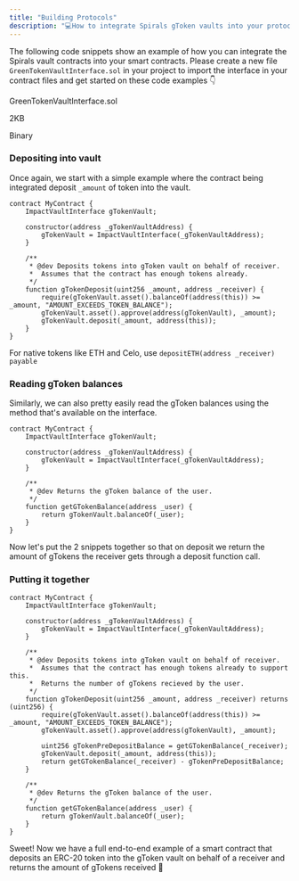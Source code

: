 ```yaml
---
title: "Building Protocols"
description: "💻How to integrate Spirals gToken vaults into your protocol's smart contracts"
---
```


The following code snippets show an example of how you can integrate the Spirals vault contracts into your smart contracts. Please create a new file `GreenTokenVaultInterface.sol` in your project to import the interface in your contract files and get started on these code examples 👇

GreenTokenVaultInterface.sol

2KB

Binary

### Depositing into vault

Once again, we start with a simple example where the contract being integrated deposit `_amount` of token into the vault.

```
contract MyContract {
    ImpactVaultInterface gTokenVault;
    
    constructor(address _gTokenVaultAddress) {
        gTokenVault = ImpactVaultInterface(_gTokenVaultAddress);
    }
    
    /**
     * @dev Deposits tokens into gToken vault on behalf of receiver.
     *  Assumes that the contract has enough tokens already.
     */
    function gTokenDeposit(uint256 _amount, address _receiver) {
        require(gTokenVault.asset().balanceOf(address(this)) >= _amount, "AMOUNT_EXCEEDS_TOKEN_BALANCE");
        gTokenVault.asset().approve(address(gTokenVault), _amount);
        gTokenVault.deposit(_amount, address(this));
    }
}
```

For native tokens like ETH and Celo, use `depositETH(address _receiver) payable`

### Reading gToken balances

Similarly, we can also pretty easily read the gToken balances using the method that's available on the interface.

```
contract MyContract {
    ImpactVaultInterface gTokenVault;
    
    constructor(address _gTokenVaultAddress) {
        gTokenVault = ImpactVaultInterface(_gTokenVaultAddress);
    }
    
    /**
     * @dev Returns the gToken balance of the user.
     */
    function getGTokenBalance(address _user) {
        return gTokenVault.balanceOf(_user);
    }
}
```

Now let's put the 2 snippets together so that on deposit we return the amount of gTokens the receiver gets through a deposit function call.

### Putting it together

```
contract MyContract {
    ImpactVaultInterface gTokenVault;
    
    constructor(address _gTokenVaultAddress) {
        gTokenVault = ImpactVaultInterface(_gTokenVaultAddress);
    }
    
    /**
     * @dev Deposits tokens into gToken vault on behalf of receiver.
     *  Assumes that the contract has enough tokens already to support this.
     *  Returns the number of gTokens recieved by the user. 
     */
    function gTokenDeposit(uint256 _amount, address _receiver) returns (uint256) {
        require(gTokenVault.asset().balanceOf(address(this)) >= _amount, "AMOUNT_EXCEEDS_TOKEN_BALANCE");
        gTokenVault.asset().approve(address(gTokenVault), _amount);
        
        uint256 gTokenPreDepositBalance = getGTokenBalance(_receiver);
        gTokenVault.deposit(_amount, address(this));
        return getGTokenBalance(_receiver) - gTokenPreDepositBalance;
    }
    
    /**
     * @dev Returns the gToken balance of the user.
     */
    function getGTokenBalance(address _user) {
        return gTokenVault.balanceOf(_user);
    }
}
```

Sweet! Now we have a full end-to-end example of a smart contract that deposits an ERC-20 token into the gToken vault on behalf of a receiver and returns the amount of gTokens received 😤

